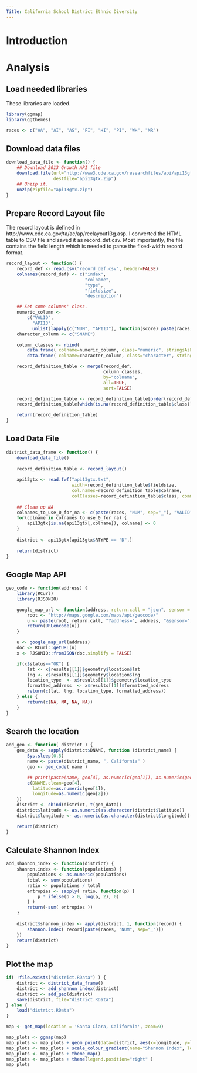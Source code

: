 ```yaml
---
Title: California School District Ethnic Diversity
---
```

# Introduction



# Analysis

## Load needed libraries

These libraries are loaded.

```r

library(ggmap)
library(ggthemes)

races <- c("AA", "AI", "AS", "FI", "HI", "PI", "WH", "MR")

```
## Download data files
```r

download_data_file <- function() {
    ## Download 2013 Growth API file
    download.file(url="http://www3.cde.ca.gov/researchfiles/api/api13gtx.zip",
                  destfile="api13gtx.zip")
    ## Unzip it.
    unzip(zipfile="api13gtx.zip")
}

```
## Prepare Record Layout file

The record layout is defined in http://www.cde.ca.gov/ta/ac/ap/reclayout13g.asp. I converted the HTML table to CSV file and saved it as record_def.csv. Most importantly, the file contains the field length which is needed to parse the fixed-width record format.


```r
record_layout <- function() {
    record_def <- read.csv("record_def.csv", header=FALSE)
    colnames(record_def) <- c("index",
                              "colname",
                              "type",
                              "fieldsize",
                              "description")

    ## Set some columns' class.
    numeric_column <-
        c("VALID",
          "API13",
          unlist(lapply(c("NUM", "API13"), function(score) paste(races, score, sep="_") ) ) )
    character_column <- c("SNAME")

    column_classes <- rbind(
        data.frame( colname=numeric_column, class="numeric", stringsAsFactors=FALSE),
        data.frame( colname=character_column, class="character", stringsAsFactors=FALSE))

    record_definition_table <- merge(record_def,
                                     column_classes,
                                     by="colname",
                                     all=TRUE,
                                     sort=FALSE)

    record_definition_table <- record_definition_table[order(record_definition_table$index),]
    record_definition_table[which(is.na(record_definition_table$class)), "class"] <- "character"

    return(record_definition_table)
}
```

## Load Data File
```r
district_data_frame <- function() {
    download_data_file()
    
    record_definition_table <- record_layout()
    
    api13gtx <- read.fwf("api13gtx.txt",
                         width=record_definition_table$fieldsize,
                         col.names=record_definition_table$colname,
                         colClasses=record_definition_table$class, comment.char="")
    
    ## Clean up NA
    colnames_to_use_0_for_na <- c(paste(races, "NUM", sep="_"), "VALID")
    for(colname in colnames_to_use_0_for_na) {
        api13gtx[is.na(api13gtx[,colname]), colname] <- 0
    }
    
    district <- api13gtx[api13gtx$RTYPE == "D",]
    
    return(district)
}

```

## Google Map API

```r

geo_code <- function(address) {
    library(RCurl)
    library(RJSONIO)

    google_map_url <- function(address, return.call = "json", sensor = "false") {
        root <- "http://maps.google.com/maps/api/geocode/"
        u <- paste(root, return.call, "?address=", address, "&sensor=", sensor, sep = "")
        return(URLencode(u))
    }

    u <- google_map_url(address)
    doc <- RCurl::getURL(u)
    x <- RJSONIO::fromJSON(doc,simplify = FALSE)

    if(x$status=="OK") {
        lat <- x$results[[1]]$geometry$location$lat
        lng <- x$results[[1]]$geometry$location$lng
        location_type  <- x$results[[1]]$geometry$location_type
        formatted_address  <- x$results[[1]]$formatted_address
        return(c(lat, lng, location_type, formatted_address))
    } else {
        return(c(NA, NA, NA, NA))
    }
}

```

## Search the location

```r

add_geo <- function( district ) {
    geo_data <- sapply(district$DNAME, function (district_name) {
        Sys.sleep(0.5)
        name <- paste(district_name, ", California" )
        geo <- geo_code( name )

        ## print(paste(name, geo[4], as.numeric(geo[1]), as.numeric(geo[2])))
        c(DNAME.clean=geo[4],
          latitude=as.numeric(geo[1]),
          longitude=as.numeric(geo[2]))
    })
    district <- cbind(district, t(geo_data))
    district$latitude <- as.numeric(as.character(district$latitude))
    district$longitude <- as.numeric(as.character(district$longitude))

    return(district)
}

```



## Calculate Shannon Index

```r
add_shannon_index <- function(district) {
    shannon.index <- function(populations) {
        populations <- as.numeric(populations)
        total <- sum(populations)
        ratio <- populations / total
        entropies <- sapply( ratio, function(p) {
            p * ifelse(p > 0, log(p, 2), 0)
        } )
        return(-sum( entropies ))
    }
    
    district$shannon_index <- apply(district, 1, function(record) {
        shannon.index( record[paste(races, "NUM", sep="_")])
    })
    return(district)
}
```

## Plot the map

```r

if( !file.exists("district.RData") ) {
    district <- district_data_frame()
    district <- add_shannon_index(district)
    district <- add_geo(district)
    save(district, file="district.RData")
} else {
    load("district.RData")
}

map <- get_map(location = 'Santa Clara, California', zoom=9)

map_plots <- ggmap(map)
map_plots <- map_plots + geom_point(data=district, aes(x=longitude, y=latitude, color=shannon_index), alpha=1.0, size=3)
map_plots <- map_plots + scale_colour_gradient(name="Shannon Index", low="darkgreen", high="red")
map_plots <- map_plots + theme_map()
map_plots <- map_plots + theme(legend.position="right" )
map_plots
```
